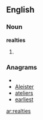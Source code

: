 ==English==

===Noun===
'''realties'''

# {{plural of|[[realty]]}}

===Anagrams===
* {{alphagram|aeeilrst}}
* [[Aleister#English|Aleister]]
* [[ateliers#English|ateliers]]
* [[earliest#English|earliest]]

[[ar:realties]]